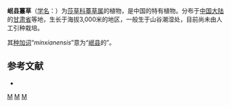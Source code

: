 {{Speciesbox
| genus = Carex
| species = minxianensis
| authority = S. Yun Liang
}}

'''岷县薹草'''（[[学名|学名]]：{{lang|la|''Carex minxianensis''}}）为[[莎草科|莎草科]][[薹草属|薹草属]]的植物，是中国的特有植物。分布于[[中国大陆|中国大陆]]的[[甘肃省|甘肃省]]等地，生长于海拔3,000米的地区，一般生于山谷潮湿处，目前尚未由人工引种栽培。

其[[种加词|种加词]]“''minxianensis''”意为“[[岷县|岷县]]的”。

== 参考文献 ==
<div class="references-small">
* {{cite web| url =http://www.bioinfo.cn/db05/KmzwSpecies.php?action=view&id=5881| title =岷县薹草| work =《中国高等植物数据库全库》| publisher =中国科学院微生物研究所| author =昆明植物研究所| accessdate =2009-02-24| deadurl =yes| archiveurl =https://web.archive.org/web/20160305030230/http://www.bioinfo.cn/db05/KmzwSpecies.php?action=view&id=5881| archivedate =2016-03-05}}
</div>
{{Taxonbar|from=Q2938578}}

[[Category:薹草属|M]]
[[Category:中国特有植物|M]]
[[Category:甘肃植物|M]]


{{Carex-stub}}